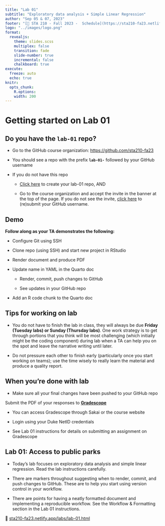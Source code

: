 ```yaml
---
title: "Lab 01"
subtitle: "Exploratory data analysis + Simple Linear Regression"
author: "Sep 05 & 07, 2023"
footer: "[🔗 STA 210 - Fall 2023 -  Schedule](https://sta210-fa23.netlify.app/schedule)"
logo: "../images/logo.png"
format: 
  revealjs:
    theme: slides.scss
    multiplex: false
    transition: fade
    slide-number: true
    incremental: false 
    chalkboard: true
execute:
  freeze: auto
  echo: true
knitr:
  opts_chunk: 
    R.options:      
    width: 200
---
```


# Getting started on Lab 01

## Do you have the `lab-01` repo?

-   Go to the GitHub course organization: <https://github.com/sta210-fa23>

-   You should see a repo with the prefix **`lab-01-`** followed by your GitHub username

-   If you do not have this repo

    -   [Click here](https://classroom.github.com/a/5kU1kpeo) to create your lab-01 repo, AND

    -   Go to the course organization and accept the invite in the banner at the top of the page. If you do not see the invite, [click here](https://forms.office.com/r/S1eSDTjB6M) to (re)submit your GitHub username.

## Demo

**Follow along as your TA demonstrates the following:**

-   Configure Git using SSH

-   Clone repo (using SSH) and start new project in RStudio

-   Render document and produce PDF

-   Update name in YAML in the Quarto doc

    -   Render, commit, push changes to GitHub

    -   See updates in your GitHub repo

-   Add an R code chunk to the Quarto doc

## Tips for working on lab

-   You do not have to finish the lab in class, they will always be due **Friday (Tuesday labs) or Sunday (Thursday labs)**. One work strategy is to get through portions that you think will be most challenging (which initially might be the coding component) during lab when a TA can help you on the spot and leave the narrative writing until later.

-   Do not pressure each other to finish early (particularly once you start working on teams); use the time wisely to really learn the material and produce a quality report.

## **When you're done with lab**

-   Make sure all your final changes have been pushed to your GitHub repo

Submit the PDF of your responses to [**Gradescope**](https://www.gradescope.com/)

-   You can access Gradescope through Sakai or the course website

-   Login using your Duke NetID credentials

-   See Lab 01 instructions for details on submitting an assignment on Gradescope

## Lab 01: Access to public parks

-   Today's lab focuses on exploratory data analysis and simple linear regression. Read the lab instructions carefully.

-   There are markers throughout suggesting when to render, commit, and push changes to GitHub. These are to help you start using version control in your workflow.

-   There are points for having a neatly formatted document and implementing a reproducible workflow. See the Workflow & Formatting section in the Lab 01 instructions.

🔗 [sta210-fa23.netlify.app/labs/lab-01.html](https://sta210-fa23.netlify.app/labs/lab-01.html)
